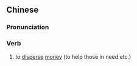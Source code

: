 {{also|疏财}}
==Chinese==
{{zh-forms|s=疏财}}

===Pronunciation===
{{zh-pron
|m=shūcái
|cat=v
}}

===Verb===
{{zh-verb}}

# {{lb|zh|archaic}} to [[disperse]] [[money]] (to help those in need etc.)
